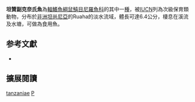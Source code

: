 {{Speciesbox
| image = 
| image_width = 250px
| status = VU
| status_system = IUCN3.1
| genus = Parakneria
| species = tanzaniae
| authority = [[Poll|Poll]], 1984
| synonyms = 
}}
'''坦贊副克奈氏魚'''為[[輻鰭魚綱|輻鰭魚綱]][[鼠鱚目|鼠鱚目]][[尼羅魚科|尼羅魚科]]的其中一[[種|種]]，被[[IUCN|IUCN]]列為次級保育類動物，分布於[[非洲|非洲]][[坦尚尼亞|坦尚尼亞]]的Ruaha的淡水流域，體長可達6.4公分，棲息在溪流及水塘，可做為食用魚。

== 参考文獻 ==
*{{FishBase_species|genus=Parakneria|species=tanzaniae|year=2012|month=6}}

== 擴展閱讀 ==
{{refbegin}}
{{wikispecies-inline|Parakneria tanzaniae|坦贊副克奈氏魚}}
{{refend}}
{{Taxonbar|from=Q5302295}}

[[Category:副克奈氏魚屬|tanzaniae]]
[[Category:1984年描述的魚類|P]]


{{魚類小作品}}